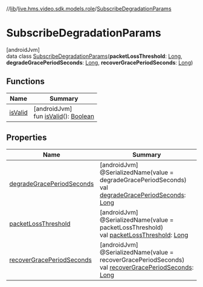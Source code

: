 //[lib](/api-reference/android/v2/home/content)/[live.hms.video.sdk.models.role](../index)/[SubscribeDegradationParams](index)

# SubscribeDegradationParams

[androidJvm]\
data class [SubscribeDegradationParams](index)(**packetLossThreshold**: [Long](https://kotlinlang.org/api/latest/jvm/stdlib/kotlin/-long/index.html), **degradeGracePeriodSeconds**: [Long](https://kotlinlang.org/api/latest/jvm/stdlib/kotlin/-long/index.html), **recoverGracePeriodSeconds**: [Long](https://kotlinlang.org/api/latest/jvm/stdlib/kotlin/-long/index.html))

## Functions

| Name                | Summary                                                                                                                         |
| ------------------- | ------------------------------------------------------------------------------------------------------------------------------- |
| [isValid](is-valid) | [androidJvm]<br />fun [isValid](is-valid)(): [Boolean](https://kotlinlang.org/api/latest/jvm/stdlib/kotlin/-boolean/index.html) |

## Properties

| Name                                                      | Summary                                                                                                                                                                                                               |
| --------------------------------------------------------- | --------------------------------------------------------------------------------------------------------------------------------------------------------------------------------------------------------------------- |
| [degradeGracePeriodSeconds](degrade-grace-period-seconds) | [androidJvm]<br />@SerializedName(value = degradeGracePeriodSeconds)<br />val [degradeGracePeriodSeconds](degrade-grace-period-seconds): [Long](https://kotlinlang.org/api/latest/jvm/stdlib/kotlin/-long/index.html) |
| [packetLossThreshold](packet-loss-threshold)              | [androidJvm]<br />@SerializedName(value = packetLossThreshold)<br />val [packetLossThreshold](packet-loss-threshold): [Long](https://kotlinlang.org/api/latest/jvm/stdlib/kotlin/-long/index.html)                    |
| [recoverGracePeriodSeconds](recover-grace-period-seconds) | [androidJvm]<br />@SerializedName(value = recoverGracePeriodSeconds)<br />val [recoverGracePeriodSeconds](recover-grace-period-seconds): [Long](https://kotlinlang.org/api/latest/jvm/stdlib/kotlin/-long/index.html) |
